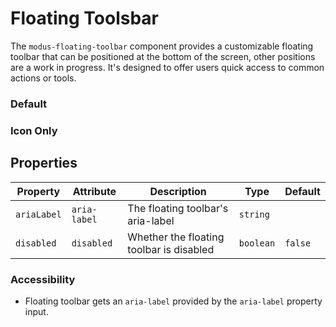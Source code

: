 
# Floating Toolsbar

The `modus-floating-toolbar` component provides a customizable floating toolbar that can be positioned at the bottom of the screen, other positions are a work in progress. It's designed to offer users quick access to common actions or tools.

### Default

<Story id="components-floating-toolbar--default" height="100px" />

### Icon Only

<Story id="components-floating-toolbar--icon-only" height="100px" />

## Properties

| Property   | Attribute    | Description                                        | Type      | Default         |
|------------|--------------|----------------------------------------------------|-----------|-----------------|
| `ariaLabel`| `aria-label` | The floating toolbar's aria-label                  | `string`  |                 |
| `disabled` | `disabled`   | Whether the floating toolbar is disabled           | `boolean` | `false`         |

### Accessibility

- Floating toolbar gets an `aria-label` provided by the `aria-label` property input.


